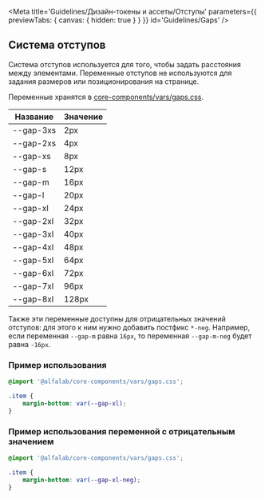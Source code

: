 
<Meta
    title='Guidelines/Дизайн-токены и ассеты/Отступы'
    parameters={{ previewTabs: { canvas: { hidden: true } } }}
    id='Guidelines/Gaps'
/>

## Система отступов

Система отступов используется для того, чтобы задать расстояния между элементами.
Переменные отступов не используются для задания размеров или позиционирования на странице.

Переменные хранятся в [core-components/vars/gaps.css](https://github.com/core-ds/core-components/blob/master/packages/vars/src/gaps.css).

| Название  | Значение |
| --------- | -------- |
| --gap-3xs | 2px      |
| --gap-2xs | 4px      |
| --gap-xs  | 8px      |
| --gap-s   | 12px     |
| --gap-m   | 16px     |
| --gap-l   | 20px     |
| --gap-xl  | 24px     |
| --gap-2xl | 32px     |
| --gap-3xl | 40px     |
| --gap-4xl | 48px     |
| --gap-5xl | 64px     |
| --gap-6xl | 72px     |
| --gap-7xl | 96px     |
| --gap-8xl | 128px    |

Также эти переменные доступны для отрицательных значений отступов: для этого к ним нужно добавить постфикс `*-neg`.
Например, если переменная `--gap-m` равна `16px`, то переменная `--gap-m-neg` будет равна `-16px`.

### Пример использования

```css
@import '@alfalab/core-components/vars/gaps.css';

.item {
    margin-bottom: var(--gap-xl);
}
```

### Пример использования переменной c отрицательным значением

```css
@import '@alfalab/core-components/vars/gaps.css';

.item {
    margin-bottom: var(--gap-xl-neg);
}
```
